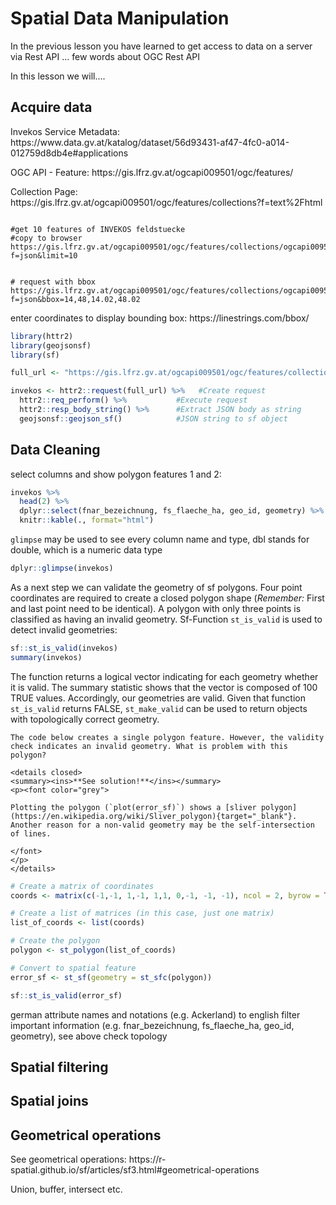# Spatial Data Manipulation

In the previous lesson you have learned to get access to data on a server via Rest API ... few words about OGC Rest API

In this lesson we will....

## Acquire data

Invekos Service Metadata: https://www.data.gv.at/katalog/dataset/56d93431-af47-4fc0-a014-012759d8db4e#applications

OGC API - Feature: https://gis.lfrz.gv.at/ogcapi009501/ogc/features/

Collection Page: https://gis.lfrz.gv.at/ogcapi009501/ogc/features/collections?f=text%2Fhtml

```{}

#get 10 features of INVEKOS feldstuecke
#copy to browser
https://gis.lfrz.gv.at/ogcapi009501/ogc/features/collections/ogcapi009501:INVEKOS_feldstuecke_aktuell_polygon/items?f=json&limit=10

```

```{}

# request with bbox
https://gis.lfrz.gv.at/ogcapi009501/ogc/features/collections/ogcapi009501:INVEKOS_feldstuecke_aktuell_polygon/items?f=json&bbox=14,48,14.02,48.02 

```

enter coordinates to display bounding box: https://linestrings.com/bbox/

```r

library(httr2)
library(geojsonsf)
library(sf)

full_url <- "https://gis.lfrz.gv.at/ogcapi009501/ogc/features/collections/ogcapi009501:INVEKOS_feldstuecke_aktuell_polygon/items?f=json&bbox=14,48,14.02,48.02"

invekos <- httr2::request(full_url) %>%   #Create request
  httr2::req_perform() %>%           #Execute request
  httr2::resp_body_string() %>%      #Extract JSON body as string
  geojsonsf::geojson_sf()            #JSON string to sf object

```

## Data Cleaning

select columns and show polygon features 1 and 2:

```r

invekos %>%
  head(2) %>%
  dplyr::select(fnar_bezeichnung, fs_flaeche_ha, geo_id, geometry) %>%
  knitr::kable(., format="html")

```

`glimpse` may be used to see every column name and type, dbl stands for double, which is a numeric data type

```r

dplyr::glimpse(invekos)

```

As a next step we can validate the geometry of sf polygons. Four point coordinates are required to create a closed polygon shape (*Remember:* First and last point need to be identical). A polygon with only three points is classified as having an invalid geometry. Sf-Function `st_is_valid` is used to detect invalid geometries:

```r

sf::st_is_valid(invekos)
summary(invekos)

```

The function returns a logical vector indicating for each geometry whether it is valid. The summary statistic shows that the vector is composed of 100 TRUE values. Accordingly, our geometries are valid. Given that function `st_is_valid` returns FALSE, `st_make_valid` can be used to return objects with topologically correct geometry.

```block2

The code below creates a single polygon feature. However, the validity check indicates an invalid geometry. What is problem with this polygon?

<details closed>
<summary><ins>**See solution!**</ins></summary>
<p><font color="grey">
  
Plotting the polygon (`plot(error_sf)`) shows a [sliver polygon](https://en.wikipedia.org/wiki/Sliver_polygon){target="_blank"}. Another reason for a non-valid geometry may be the self-intersection of lines. 
  
</font>
</p>
</details>

```

```r
# Create a matrix of coordinates
coords <- matrix(c(-1,-1, 1,-1, 1,1, 0,-1, -1, -1), ncol = 2, byrow = TRUE)

# Create a list of matrices (in this case, just one matrix)
list_of_coords <- list(coords)

# Create the polygon
polygon <- st_polygon(list_of_coords)

# Convert to spatial feature
error_sf <- st_sf(geometry = st_sfc(polygon))

sf::st_is_valid(error_sf)

```



german attribute names and notations (e.g. Ackerland) to english
filter important information (e.g. fnar_bezeichnung, fs_flaeche_ha, geo_id, geometry), see above
check topology

## Spatial filtering

## Spatial joins

## Geometrical operations

See geometrical operations:
https://r-spatial.github.io/sf/articles/sf3.html#geometrical-operations

Union, buffer, intersect etc.
